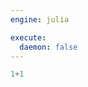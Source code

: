 ```yaml
---
engine: julia

execute: 
  daemon: false
---
```


```julia
1+1
```

<!--
# Library {#sec-doc}
    

::: {.callout-note appearance="simple" title="docblock" collapse=false}    


```julia
#| eval: false
Library(bundles::Vector{FunctionBundle})

```

Creates a library adding all function bundles. 
 
The vector of FunctionBundles is `deepcopy`ed so that changes to that vector  don't affect the Library. 
 
The internal library of FunctionWrappers is empty.
 


:::
    

 --- 
 
::: {.callout-note appearance="simple" title="docblock" collapse=false}    

A Library Holds ALL functions that return a 'type' for UTCGP
 
Callable functions come in bundles of FunctionWrappers.
 
So the Library first store the bundles and then unpacks them to create the internal library.
 


:::
   
-->

